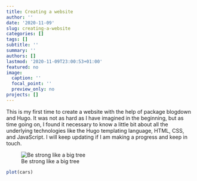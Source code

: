 ```yaml
---
title: Creating a website
author: ''
date: '2020-11-09'
slug: creating-a-website
categories: []
tags: []
subtitle: ''
summary: ''
authors: []
lastmod: '2020-11-09T23:00:53+01:00'
featured: no
image:
  caption: ''
  focal_point: ''
  preview_only: no
projects: []
---
```

This is my first time to create a website with the help of package blogdown and Hugo. It was not as hard as I have imagined in the beginning, but as time going on, I found it necessary to know a little bit about all the underlying technologies like the Hugo templating language, HTML, CSS, and JavaScript. I will keep updating if I am making a progress and keep in touch.

![Be strong like a big tree](/blog/2020-11-09-creating-a-website/1.JPG)


```r
plot(cars)
```


